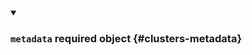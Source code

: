 


<details className="config-field" data-expandable="true" open>
<summary>

### `metadata` <span className="config-field-required" data-required="false">required</span> <span className="config-field-type">object</span> <span className="config-field-default"></span> <span className="config-field-enum"></span> {#clusters-metadata}



</summary>

<PartialMetadatareference />


</details>
